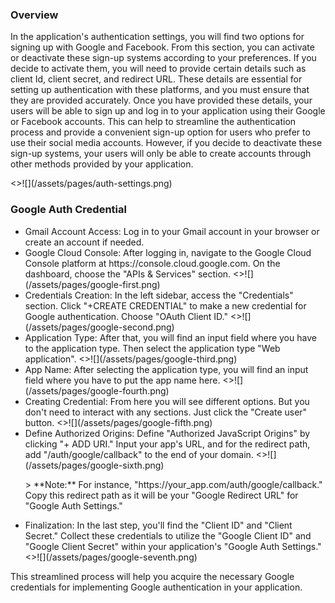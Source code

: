 
### Overview

<p className="my-4">
  In the application's authentication settings, you will find two options for
  signing up with Google and Facebook. From this section, you can activate or
  deactivate these sign-up systems according to your preferences. If you decide
  to activate them, you will need to provide certain details such as client Id,
  client secret, and redirect URL. These details are essential for setting up
  authentication with these platforms, and you must ensure that they are
  provided accurately. Once you have provided these details, your users will be
  able to sign up and log in to your application using their Google or Facebook
  accounts. This can help to streamline the authentication process and provide a
  convenient sign-up option for users who prefer to use their social media
  accounts. However, if you decide to deactivate these sign-up systems, your
  users will only be able to create accounts through other methods provided by
  your application.
</p>

<Card image>
  <>![](/assets/pages/auth-settings.png)</>
</Card>

### Google Auth Credential

<ul className="list-decimal pl-10">
  <li className="mt-2">
    <span className="font-medium">Gmail Account Access:</span> Log in to your
    Gmail account in your browser or create an account if needed.
  </li>
  <li className="mt-4">
    <span className="font-medium">Google Cloud Console:</span> After logging in,
    navigate to the Google Cloud Console platform at
    https://console.cloud.google.com. On the dashboard, choose the "APIs &
    Services" section.
    <Card image>
      <>![](/assets/pages/google-first.png)</>
    </Card>
  </li>
  <li className="mt-4">
    <span className="font-medium">Credentials Creation:</span> In the left
    sidebar, access the "Credentials" section. Click "+CREATE CREDENTIAL" to
    make a new credential for Google authentication. Choose "OAuth Client ID."
    <Card image>
      <>![](/assets/pages/google-second.png)</>
    </Card>
  </li>
  <li className="mt-4">
    <span className="font-medium">Application Type:</span> After that, you will
    find an input field where you have to the application type. Then select the
    application type "Web application".
    <Card image>
      <>![](/assets/pages/google-third.png)</>
    </Card>
  </li>
  <li className="mt-4">
    <span className="font-medium">App Name:</span> After selecting the
    application type, you will find an input field where you have to put the app
    name here.
    <Card image>
      <>![](/assets/pages/google-fourth.png)</>
    </Card>
  </li>
  <li className="mt-4">
    <span className="font-medium">Creating Credential:</span> From here you will
    see different options. But you don't need to interact with any sections.
    Just click the "Create user" button.
    <Card image>
      <>![](/assets/pages/google-fifth.png)</>
    </Card>
  </li>
  <li className="mt-4">
    <span className="font-medium">Define Authorized Origins:</span> Define
    "Authorized JavaScript Origins" by clicking "+ ADD URI." Input your app's
    URL, and for the redirect path, add "/auth/google/callback" to the end of
    your domain.
    <Card image>
      <>![](/assets/pages/google-sixth.png)</>
    </Card>
    <p>
      > **Note:** For instance, "https://your_app.com/auth/google/callback."
      Copy this redirect path as it will be your "Google Redirect URL" for
      "Google Auth Settings."
    </p>
  </li>
  <li className="mt-4">
    <span className="font-medium">Finalization:</span> In the last step, you'll
    find the "Client ID" and "Client Secret." Collect these credentials to
    utilize the "Google Client ID" and "Google Client Secret" within your
    application's "Google Auth Settings."
    <Card image>
      <>![](/assets/pages/google-seventh.png)</>
    </Card>
  </li>
</ul>

This streamlined process will help you acquire the necessary Google credentials for implementing Google authentication in your application.
